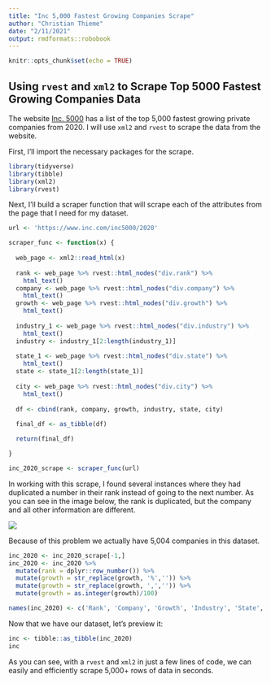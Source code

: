 ---
title: "Inc 5,000 Fastest Growing Companies Scrape"
author: "Christian Thieme"
date: "2/11/2021"
output: rmdformats::robobook
---

```{r setup, include=FALSE}
knitr::opts_chunk$set(echo = TRUE)
```

## Using `rvest` and `xml2` to Scrape Top 5000 Fastest Growing Companies Data

The website [Inc. 5000](https://www.inc.com/inc5000/2020) has a list of the top 5,000 fastest growing private companies from 2020. I will use `xml2` and `rvest` to scrape the data from the website.

First, I'll import the necessary packages for the scrape.

```{r message=FALSE, warning=FALSE}
library(tidyverse)
library(tibble)
library(xml2)
library(rvest)
```

Next, I'll build a scraper function that will scrape each of the attributes from the page that I need for my dataset.

```{r}

url <- 'https://www.inc.com/inc5000/2020'

scraper_func <- function(x) {
  
  web_page <- xml2::read_html(x)
  
  rank <- web_page %>% rvest::html_nodes("div.rank") %>%
    html_text()
  company <- web_page %>% rvest::html_nodes("div.company") %>%
    html_text()
  growth <- web_page %>% rvest::html_nodes("div.growth") %>%
    html_text()
  
  industry_1 <- web_page %>% rvest::html_nodes("div.industry") %>%
    html_text()
  industry <- industry_1[2:length(industry_1)]
  
  state_1 <- web_page %>% rvest::html_nodes("div.state") %>%
    html_text()
  state <- state_1[2:length(state_1)]
  
  city <- web_page %>% rvest::html_nodes("div.city") %>%
    html_text()
  
  df <- cbind(rank, company, growth, industry, state, city)
  
  final_df <- as_tibble(df)

  return(final_df)

}

inc_2020_scrape <- scraper_func(url)
```

In working with this scrape, I found several instances where they had duplicated a number in their rank instead of going to the next number. As you can see in the image below, the rank is duplicated, but the company and all other information are different.

![](dupes.jpg)

Because of this problem we actually have 5,004 companies in this dataset.

```{r}
inc_2020 <- inc_2020_scrape[-1,]
inc_2020 <- inc_2020 %>%
  mutate(rank = dplyr::row_number()) %>%
  mutate(growth = str_replace(growth, '%','')) %>%
  mutate(growth = str_replace(growth, ',','')) %>%
  mutate(growth = as.integer(growth)/100)

names(inc_2020) <- c('Rank', 'Company', 'Growth', 'Industry', 'State', 'City')
```

Now that we have our dataset, let's preview it:

```{r}
inc <- tibble::as_tibble(inc_2020)
inc
```

As you can see, with a `rvest` and `xml2` in just a few lines of code, we can easily and efficiently scrape 5,000+ rows of data in seconds.
